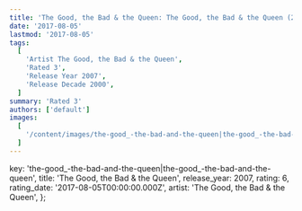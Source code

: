 ```yaml
---
title: 'The Good, the Bad & the Queen: The Good, the Bad & the Queen (2007)'
date: '2017-08-05'
lastmod: '2017-08-05'
tags:
  [
    'Artist The Good, the Bad & the Queen',
    'Rated 3',
    'Release Year 2007',
    'Release Decade 2000',
  ]
summary: 'Rated 3'
authors: ['default']
images:
  [
    '/content/images/the-good_-the-bad-and-the-queen|the-good_-the-bad-and-the-queen.jpg',
  ]
---
```


  key: 'the-good_-the-bad-and-the-queen|the-good_-the-bad-and-the-queen',
  title: 'The Good, the Bad & the Queen',
  release_year: 2007,
  rating: 6,
  rating_date: '2017-08-05T00:00:00.000Z',
  artist: 'The Good, the Bad & the Queen',
};

<MusicRating data={data} />
